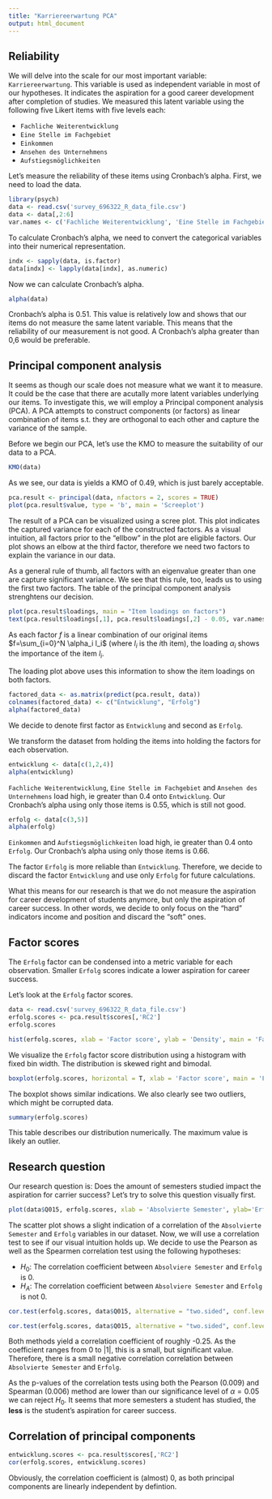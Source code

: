```yaml
---
title: "Karriereerwartung PCA"
output: html_document
---
```


## Reliability
We will delve into the scale for our most important variable: `Karriereerwartung`.
This variable is used as independent variable in most of our hypotheses.
It indicates the aspiration for a good career development after completion of studies.
We measured this latent variable using the following five Likert items with five levels each:

* `Fachliche Weiterentwicklung`
* `Eine Stelle im Fachgebiet`
* `Einkommen`
* `Ansehen des Unternehmens`
* `Aufstiegsmöglichkeiten`

Let's measure the reliability of these items using Cronbach's alpha. First, we need to load the data.

```r
library(psych)
data <- read.csv('survey_696322_R_data_file.csv')
data <- data[,2:6]
var.names <- c('Fachliche Weiterentwicklung', 'Eine Stelle im Fachgebiet', 'Einkommen', 'Ansehen des Unternehmens', 'Aufstiegsmöglichkeiten')
```

To calculate Cronbach's alpha, we need to convert the categorical variables into their numerical representation.

```r
indx <- sapply(data, is.factor)
data[indx] <- lapply(data[indx], as.numeric)
```

Now we can calculate Cronbach's alpha.

```r
alpha(data)
```

Cronbach's alpha is 0.51. This value is relatively low and shows that our items do not measure the same latent variable.
This means that the reliability of our measurement is not good. A Cronbach's alpha greater than 0,6 would be preferable.

## Principal component analysis

It seems as though our scale does not measure what we want it to measure.
It could be the case that there are acutally more latent variables underlying our items.
To investigate this, we will employ a Principal component analysis (PCA).
A PCA attempts to construct components (or factors) as linear combination of items s.t. they are orthogonal to each other and capture the variance of the sample.

Before we begin our PCA, let's use the KMO to measure the suitability of our data to a PCA.

```r
KMO(data)
```

As we see, our data is yields a KMO of 0.49, which is just barely acceptable.

```r
pca.result <- principal(data, nfactors = 2, scores = TRUE)
plot(pca.result$value, type = 'b', main = 'Screeplot')
```

The result of a PCA can be visualized using a scree plot. This plot indicates
the captured variance for each of the constructed factors.
As a visual intuition, all factors prior to the "ellbow" in the plot are eligible factors.
Our plot shows an elbow at the third factor, therefore we need two factors to explain the variance in our data.

As a general rule of thumb, all factors with an eigenvalue greater than one are capture significant variance.
We see that this rule, too, leads us to using the first two factors.
The table of the principal component analysis strenghtens our decision.

```r
plot(pca.result$loadings, main = "Item loadings on factors")
text(pca.result$loadings[,1], pca.result$loadings[,2] - 0.05, var.names)
```

As each factor $f$ is a linear combination of our original items $f=\sum_{i=0}^N \alpha_i l_i$
(where $l_i$ is the $i$th item), the loading $\alpha_i$ shows the importance of the item $l_i$.

The loading plot above uses this information to show the item loadings on both factors.

```r
factored_data <- as.matrix(predict(pca.result, data))
colnames(factored_data) <- c("Entwicklung", "Erfolg")
alpha(factored_data)
```

We decide to denote first factor as `Entwicklung` and second as `Erfolg`.

We transform the dataset from holding the items into holding the factors for each observation.

```r
entwicklung <- data[c(1,2,4)]
alpha(entwicklung)
```

`Fachliche Weiterentwicklung`, `Eine Stelle im Fachgebiet` and `Ansehen des Unternehmens` load high, ie greater than 0.4 onto `Entwicklung`. Our Cronbach's alpha using only those items is 0.55, which is still not good.

```r
erfolg <- data[c(3,5)]
alpha(erfolg)
```

`Einkommen` and `Aufstiegsmöglichkeiten` load high, ie greater than 0.4 onto `Erfolg`. Our Cronbach's alpha using only those items is 0.66.

The factor `Erfolg` is more reliable than `Entwicklung`. Therefore, we decide to discard the factor `Entwicklung` and use only `Erfolg` for future calculations.

What this means for our research is that we do not measure the aspiration for career development of students anymore,
but only the aspiration of career success. In other words, we decide to only focus on the "hard" indicators income and position and discard the "soft" ones.

## Factor scores

The `Erfolg` factor can be condensed into a metric variable for each observation. Smaller `Erfolg` scores indicate a lower aspiration for career success.

Let's look at the `Erfolg` factor scores.

```r
data <- read.csv('survey_696322_R_data_file.csv')
erfolg.scores <- pca.result$scores[,'RC2']
erfolg.scores
```


```r
hist(erfolg.scores, xlab = 'Factor score', ylab = 'Density', main = 'Factor scores for Erfolg')
```

We visualize the `Erfolg` factor score distribution using a histogram with fixed bin width. The distribution is skewed right and bimodal.

```r
boxplot(erfolg.scores, horizontal = T, xlab = 'Factor score', main = 'Factor scores for Erfolg')
```

The boxplot shows similar indications. We also clearly see two outliers, which might be corrupted data.

```r
summary(erfolg.scores) 
```

This table describes our distribution numerically. The maximum value is likely an outlier.

## Research question

Our research question is: Does the amount of semesters studied impact the aspiration for carrier success? Let's try to solve this question visually first.

```r
plot(data$Q015, erfolg.scores, xlab = 'Absolvierte Semester', ylab='Erfolg score')
```

The scatter plot shows a slight indication of a correlation of the `Absolvierte Semester` and `Erfolg` variables in our dataset. Now, we will use a correlation test to see if our visual intuition holds up. We decide to use the Pearson as well as the Spearmen correlation test using the following hypotheses:

* $H_0$: The correlation coefficient between `Absolviere Semester` and `Erfolg` is 0.
* $H_A$: The correlation coefficient between `Absolviere Semester` and `Erfolg` is not 0.

```r
cor.test(erfolg.scores, data$Q015, alternative = "two.sided", conf.level = 0.95, method = 'pearson')
```

```r
cor.test(erfolg.scores, data$Q015, alternative = "two.sided", conf.level = 0.95, method = 'spearman')
```

Both methods yield a correlation coefficient of roughly -0.25. As the coefficient ranges from 0 to |1|, this is a small, but significant value. Therefore, there is a small negative correlation correlation between `Absolvierte Semester` and `Erfolg`.

As the p-values of the correlation tests using both the Pearson (0.009) and Spearman (0.006) method are lower than our significance level of $\alpha=0.05$ we can reject $H_0$. It seems that more semesters a student has studied, the __less__ is the student's aspiration for career success.

## Correlation of principal components

```r
entwicklung.scores <- pca.result$scores[,'RC2']
cor(erfolg.scores, entwicklung.scores)
```

Obviously, the correlation coefficient is (almost) 0, as both principal components are linearly independent by defintion.

